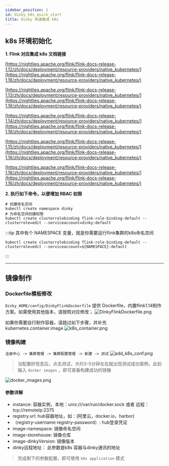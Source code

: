 ```yaml
---
sidebar_position: 1
id: dinky_k8s_quick_start
title: Dinky 快速集成 k8s
---
```



## k8s 环境初始化
**1. Flink 对应集成 k8s 文档链接**

<Tabs groupId="flink-version">
<TabItem value="1.12" label="flink-1.12" default>

[https://nightlies.apache.org/flink/flink-docs-release-1.12/zh/docs/deployment/resource-providers/native_kubernetes/](https://nightlies.apache.org/flink/flink-docs-release-1.16/zh/docs/deployment/resource-providers/native_kubernetes/)

</TabItem>
<TabItem value="1.13" label="flink-1.13" default>

[https://nightlies.apache.org/flink/flink-docs-release-1.13/zh/docs/deployment/resource-providers/native_kubernetes/](https://nightlies.apache.org/flink/flink-docs-release-1.16/zh/docs/deployment/resource-providers/native_kubernetes/)

</TabItem>
<TabItem value="1.14" label="flink-1.14" default>

[https://nightlies.apache.org/flink/flink-docs-release-1.14/zh/docs/deployment/resource-providers/native_kubernetes/](https://nightlies.apache.org/flink/flink-docs-release-1.16/zh/docs/deployment/resource-providers/native_kubernetes/)

</TabItem>
<TabItem value="1.15" label="flink-1.15" default>

[https://nightlies.apache.org/flink/flink-docs-release-1.15/zh/docs/deployment/resource-providers/native_kubernetes/](https://nightlies.apache.org/flink/flink-docs-release-1.16/zh/docs/deployment/resource-providers/native_kubernetes/)

</TabItem>
<TabItem value="1.16" label="flink-1.16" default>

[https://nightlies.apache.org/flink/flink-docs-release-1.16/zh/docs/deployment/resource-providers/native_kubernetes/](https://nightlies.apache.org/flink/flink-docs-release-1.16/zh/docs/deployment/resource-providers/native_kubernetes/)

</TabItem>
</Tabs>

**2. 执行如下命令，以便增加 RBAC 权限**
```shell
# 创建命名空间
kubectl create namespace dinky
# 为命名空间创建权限
kubectl create clusterrolebinding flink-role-binding-default --clusterrole=edit --serviceaccount=dinky:default
```

:::tip
 其中有个 NAMESPACE 变量，就是你需要运行flink集群的k8s命名空间
```shell
kubectl create clusterrolebinding flink-role-binding-default --clusterrole=edit --serviceaccount=${NAMESPACE}:default
```
:::

---
## 镜像制作

### Dockerfile模板修改
`Dinky_HOME/config/DinkyFlinkDockerfile` 提供 Dockerfile，内置flink1.14制作方案。如需使用其他版本，请按照对应修改；
![DinkyFlinkDockerfile.png](http://www.aiwenmo.com/dinky/dev/docs/k8s/DinkyFlinkDockerfile.png)

如果你需要自行制作容器，请跳过如下步骤，并补充 kubernetes.container.image
![k8s_container.png](http://www.aiwenmo.com/dinky/dev/docs/k8s/k8s_container.png)

### 镜像构建
`注册中心 -> 集群管理 -> 集群配置管理 -> 新建 -> 测试`
![add_k8s_conf.png](http://www.aiwenmo.com/dinky/dev/docs/k8s/add_k8s_conf.png)
> 当配置好信息后，点击测试，大约3-5分钟左右就出现测试成功案例，此刻输入 `docker images` ，即可查看构建成功的镜像

![docker_images.png](http://www.aiwenmo.com/dinky/dev/docs/k8s/docker_images.png)
#### 参数详解
* instance:  容器实例，本地：unix:///var/run/docker.sock  或者 远程：tcp://remoteIp:2375
* registry.url: hub容器地址，如：(阿里云，docker.io，harbor)
* （registry-username  registry-password）: hub登录凭证
* image-namespace: 镜像命名空间
* image-storehouse: 镜像仓库
* image-dinkyVersion: 镜像版本
* dinky远程地址： 此参数是k8s 容器与dinky通讯的地址

> 完成剩下的参数配置，即可使用 `k8s application` 模式